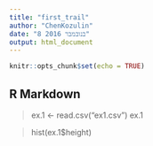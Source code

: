 ---
title: "first_trail"
author: "ChenKozulin"
date: "8 בנובמבר 2016"
output: html_document
---

```{r setup, include=FALSE}
knitr::opts_chunk$set(echo = TRUE)
```

## R Markdown
> ex.1 <- read.csv("ex1.csv")
> ex.1

> hist(ex.1$height)